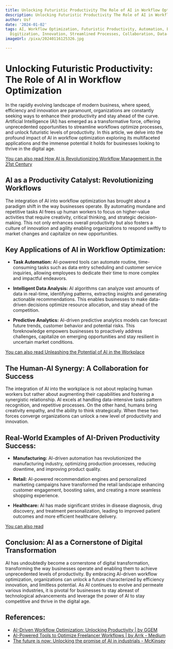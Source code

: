 ```yaml
---
title: Unlocking Futuristic Productivity The Role of AI in Workflow Optimization
description: Unlocking Futuristic Productivity The Role of AI in Workflow Optimization
author: Usf
date: '2024-01-02'
tags: AI, Workflow Optimization, Futuristic Productivity, Automation, Efficiency,
  Digitization, Innovation, Streamlined Processes, Collaboration, Data-Driven Insights
imageUrl: /pixa/20240116125326.jpg

---
```

# Unlocking Futuristic Productivity: The Role of AI in Workflow  Optimization

In the rapidly evolving landscape of modern business,  where speed, efficiency and innovation are paramount, organizations are constantly seeking ways to enhance their productivity and stay ahead of the curve. Artificial Intelligence  (AI)  has emerged  as a transformative force, offering unprecedented opportunities to streamline workflows optimize processes, and unlock futuristic levels  of productivity. In this article, we delve into the profound impact of AI in workflow optimization exploring its multifaceted applications and the immense potential it  holds for businesses looking to thrive in the digital age.

[You can  also read How AI is Revolutionizing Workflow Management in the 21st Century](How%20AI%20is%20Revolutionizing%20Workflow%20Management%20in%20the%2021st%20Century)


##  AI as a  Productivity Catalyst: Revolutionizing Workflows

The integration of AI into workflow optimization has brought about  a paradigm shift  in the  way businesses operate. By automating mundane and repetitive tasks AI frees up  human workers  to focus on higher-value activities  that require creativity, critical thinking,  and strategic decision-making. This not only enhances overall  productivity but also  fosters a  culture of  innovation and agility enabling organizations to respond swiftly to market  changes and capitalize on new opportunities.

## Key Applications of AI in Workflow Optimization:

* **Task Automation:** AI-powered tools can automate routine,  time-consuming tasks such as data entry scheduling and  customer service inquiries, allowing employees to  dedicate their time to more complex and impactful endeavors.

*  **Intelligent Data Analysis:** AI algorithms can analyze vast amounts  of data in real-time, identifying patterns, extracting insights and generating actionable recommendations. This enables businesses to make  data-driven decisions optimize resource allocation, and stay ahead of  the competition.

* **Predictive  Analytics:** AI-driven predictive analytics models can forecast  future trends, customer behavior and potential risks. This foreknowledge  empowers businesses to proactively address challenges, capitalize on  emerging opportunities and stay resilient in  uncertain market conditions.

[You can also read Unleashing the Potential of AI in the Workplace](Unleashing%20the%20Potential%20of%20AI%20in%20the%20Workplace)


## The Human-AI Synergy: A Collaboration for Success

The integration of AI into the workplace is not about replacing human workers but rather about augmenting their capabilities and fostering a  synergistic relationship. AI excels at handling data-intensive tasks pattern recognition, and repetitive  processes.  On the other hand, humans bring creativity empathy,  and the ability  to think strategically. When these  two forces converge organizations can unlock a new level of  productivity and innovation.

##  Real-World Examples of AI-Driven Productivity Success:

* **Manufacturing:** AI-driven automation has revolutionized the manufacturing industry, optimizing production processes, reducing downtime, and improving product quality.

* **Retail:** AI-powered recommendation engines and personalized marketing campaigns have transformed the retail landscape enhancing customer engagement, boosting sales, and creating a more seamless shopping experience.

* **Healthcare:** AI has made significant  strides in disease diagnosis, drug discovery, and treatment personalization, leading  to improved patient outcomes  and  more efficient healthcare  delivery.

[You can also read ]()


## Conclusion: AI as a Cornerstone of Digital Transformation

AI has undoubtedly become a cornerstone of digital transformation, transforming the way businesses operate  and enabling them to achieve unprecedented levels of productivity. By embracing AI-driven workflow optimization, organizations can unlock a  future characterized by efficiency innovation, and limitless potential. As AI continues to evolve and permeate  various industries, it is pivotal for businesses to stay abreast of technological advancements and leverage the power  of AI  to stay competitive  and thrive in the digital age.

## References:
- [AI-Driven Workflow Optimization: Unlocking Productivity | by GGEM](https://ggem-gamehub.medium.com/ai-driven-workflow-optimization-unlocking-productivity-95a2b6ce187a)
- [AI-Powered Tools to Optimize Freelancer Workflows | by Arrk - Medium](https://medium.com/@heyarrk/unlocking-productivity-ai-powered-tools-to-optimize-freelancer-workflows-bfb29483cded)
- [The future is now: Unlocking the promise of AI in industrials - McKinsey](https://www.mckinsey.com/industries/automotive-and-assembly/our-insights/the-future-is-now-unlocking-the-promise-of-ai-in-industrials)
